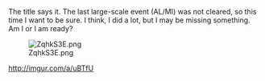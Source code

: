 The title says it. The last large-scale event (AL/MI) was not cleared, so this time I want to be sure. I think, I did a lot, but I may be missing something. Am I or I am ready?

[[File:ZqhkS3E.png|thumb|left]]







http://imgur.com/a/uBTfU<ac_metadata title="Going for the hard this time. Am I ready?"> </ac_metadata>